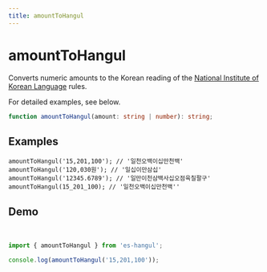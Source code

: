 ```yaml
---
title: amountToHangul
---
```



# amountToHangul

Converts numeric amounts to the Korean reading of the [National Institute of Korean Language](https://ko.dict.naver.com/#/correct/korean/info?seq=602) rules.

For detailed examples, see below.

```typescript
function amountToHangul(amount: string | number): string;
```

## Examples

```tsx
amountToHangul('15,201,100'); // '일천오백이십만천백'
amountToHangul('120,030원'); // '일십이만삼십'
amountToHangul('12345.6789'); // '일만이천삼백사십오점육칠팔구'
amountToHangul(15_201_100); // '일천오백이십만천백''
```

## Demo

<br />

<Sandpack>

```ts index.ts
import { amountToHangul } from 'es-hangul';

console.log(amountToHangul('15,201,100'));
```

</Sandpack>
